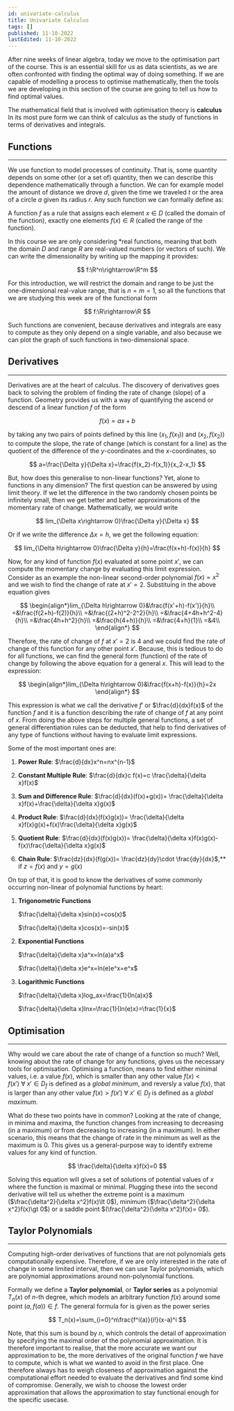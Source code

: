 ```yaml
---
id: univariate-calculus
title: Univariate Calculus
tags: []
published: 11-10-2022
lastEdited: 11-10-2022
---
```


After nine weeks of linear algebra, today we move to the optimisation part of the course. This is an essential skill for us as data scientists, as we
are often confronted with finding the optimal way of doing something. If we are capable of modelling a process to optimise mathematically, then the
tools we are developing in this section of the course are going to tell us how to find optimal values.

The mathematical field that is involved with optimisation theory is **calculus** In its most pure form we can think of calculus as the study of
functions in terms of derivatives and integrals.

## Functions

---

We use function to model processes of continuity. That is, some quantity depends on some other (or a set of) quantity, then we can describe this
dependence mathematically through a function. We can for example model the amount of distance we drove $d$, given the time we traveled $t$ or the area
of a circle $a$ given its radius $r$. Any such function we can formally define as:

A function $f$ as a rule that assigns each element $x\in D$ (called the domain of the function), exactly one elements $f(x)\in R$ (called the range of
the function).

In this course we are only considering \*real functions, meaning that both the domain $D$ and range $R$ are real-valued numbers (or vectors of such).
We can write the dimensionality by writing up the mapping it provides:

$$
f:\R^n\rightarrow\R^m
$$

For this introduction, we will restrict the domain and range to be just the one-dimensional real-value range, that is $n=m=1$, so all the functions
that we are studying this week are of the functional form

$$
f:\R\rightarrow\R
$$

Such functions are convenient, because derivatives and integrals are easy to compute as they only depend on a single variable, and also because we can
plot the graph of such functions in two-dimensional space.

## Derivatives

---

Derivatives are at the heart of calculus. The discovery of derivatives goes back to solving the problem of finding the rate of change (slope) of a
function. Geometry provides us with a way of quantifying the ascend or descend of a linear function $f$ of the form

$$
f(x)=ax+b
$$

by taking any two pairs of points defined by this line $(x_1,f(x_1))$ and $(x_2, f(x_2))$ to compute the slope, the rate of change (which is constant
for a line) as the quotient of the difference of the $y$-coordinates and the $x$-coordinates, so

$$
a=\frac{\Delta y}{\Delta x}=\frac{f(x_2)-f(x_1)}{x_2-x_1}
$$

But, how does this generalise to non-linear functions? Yet, alone to functions in any dimension? The first question can be answered by using limit
theory. If we let the difference in the two randomly chosen points be infinitely small, then we get better and better approximations of the momentary
rate of change. Mathematically, we would write

$$
lim_{\Delta x\rightarrow 0}\frac{\Delta y}{\Delta x}
$$

Or if we write the difference $\Delta x=h$, we get the following equation:

$$
lim_{\Delta h\rightarrow 0}\frac{\Delta y}{h}=\frac{f(x+h)-f(x)}{h}
$$

Now, for any kind of function $f(x)$ evaluated at some point $x'$, we can compute the momentary change by evaluating this limit expression. Consider
as an example the non-linear second-order polynomial $f(x)=x^2$ and we wish to find the change of rate at $x'=2$. Substituing in the above equation
gives

$$
\begin{align*}lim_{\Delta h\rightarrow 0}&\frac{f(x'+h)-f(x')}{h}\\
=&\frac{f(2+h)-f(2)}{h}\\
=&\frac{(2+h)^2-2^2}{h}\\
=&\frac{4+4h+h^2-4}{h}\\
=&\frac{4h+h^2}{h}\\
=&\frac{h(4+h)}{h}\\
=&\frac{4+h}{1}\\
=&4\\
\end{align*}
$$

Therefore, the rate of change of $f$ at $x'=2$ is $4$ and we could find the rate of change of this function for any other point $x'$. Because, this is
tedious to do for all functions, we can find the general form (function) of the rate of change by following the above equation for a general $x$. This
will lead to the expression:

$$
\begin{align*}lim_{\Delta h\rightarrow 0}&\frac{f(x+h)-f(x)}{h}=2x
\end{align*}
$$

This expression is what we call the derivative $f'$ or $\frac{d}{dx}f(x)$ of the function $f$ and it is a function describing the rate of change of
$f$ at any point of $x$. From doing the above steps for multiple general functions, a set of general differentiation rules can be deducted, that help
to find derivatives of any type of functions without having to evaluate limit expressions.

Some of the most important ones are:

1. **Power Rule**: $\frac{d}{dx}x^n=nx^{n-1}$

2. **Constant Multiple Rule**: $\frac{d}{dx}c f(x)=c \frac{\delta}{\delta x}f(x)$

3. **Sum and Difference Rule**: $\frac{d}{dx}(f(x)+g(x))= \frac{\delta}{\delta x}f(x)+\frac{\delta}{\delta x}g(x)$

4. **Product Rule**: $\frac{d}{dx}(f(x)g(x))= \frac{\delta}{\delta x}f(x)g(x)+f(x)\frac{\delta}{\delta x}g(x)$

5. **Quotient Rule**: $\frac{d}{dx}(f(x)g(x))= \frac{\delta}{\delta x}f(x)g(x)-f(x)\frac{\delta}{\delta x}g(x)$

6. **Chain Rule**: $\frac{dz}{dx}(f(g(x))= \frac{dz}{dy}\cdot  \frac{dy}{dx}$,\*\* if $z=f(x)$ and $y=g(x)$

On top of that, it is good to know the derivatives of some commonly occurring non-linear of polynomial functions by heart:

1. **Trigonometric Functions**

   $\frac{\delta}{\delta x}sin(x)=cos(x)$

   $\frac{\delta}{\delta x}cos(x)=-sin(x)$

2. **Exponential Functions**

   $\frac{\delta}{\delta x}a^x=ln(a)a^x$

   $\frac{\delta}{\delta x}e^x=ln(e)e^x=e^x$

3. **Logarithmic Functions**

   $\frac{\delta}{\delta x}log_ax=\frac{1}{ln(a)x}$

   $\frac{\delta}{\delta x}lnx=\frac{1}{ln(e)x}=\frac{1}{x}$

## Optimisation

---

Why would we care about the rate of change of a function so much? Well, knowing about the rate of change for any functions, gives us the necessary
tools for optimisation. Optimising a function, means to find either minimal values, i.e. a value $f(x)$, which is smaller than any other value
$f(x)<f(x')\ \forall\ x'\in D_f$ is defined as a _global minimum_, and reversly a value $f(x)$, that is larger than any other value
$f(x)\gt f(x')\ \forall\ x'\in D_f$ is defined as a _global maximum_.

What do these two points have in common? Looking at the rate of change, in minima and maxima, the function changes from increasing to decreasing (in a
maximum) or from decreasing to increasing (in a maximum). In either scenario, this means that the change of rate in the minimum as well as the maximum
is $0$. This gives us a general-purpose way to identify extreme values for any kind of function.

$$
\frac{\delta}{\delta x}f(x)=0
$$

Solving this equation will gives a set of solutions of potential values of $x$ where the function is maximal or minimal. Plugging these into the
second derivative will tell us whether the extreme point is a maximum ($\frac{\delta^2}{\delta x^2}f(x)\lt 0$), minimum
($\frac{\delta^2}{\delta x^2}f(x)\gt 0$) or a saddle point $(\frac{\delta^2}{\delta x^2}f(x)= 0$).

## Taylor Polynomials

---

Computing high-order derivatives of functions that are not polynomials gets computationally expensive. Therefore, if we are only interested in the
rate of change in some limited interval, then we can use Taylor polynomials, which are polynomial approximations around non-polynomial functions.

Formally we define a **Taylor polynomial**, or **Taylor series** as a polynomial $T_n(x)$ of $n$-th degree, which models an arbitrary function $f(x)$
around some point $(a, f(a))\in f$. The general formula for is given as the power series

$$
T_n(x)=\sum_{i=0}^n\frac{f^i(a)}{i!}(x-a)^i
$$

Note, that this sum is bound by $n$, which controls the detail of approximation by specifying the maximal order of the polynomial approximation. It is
therefore important to realise, that the more accurate we want our approximation to be, the more derivatives of the original function $f$ we have to
compute, which is what we wanted to avoid in the first place. One therefore always has to weigh closeness of approximation against the computational
effort needed to evaluate the derivatives and find some kind of compromise. Generally, we wish to choose the lowest order approximation that allows
the approximation to stay functional enough for the specific usecase.
